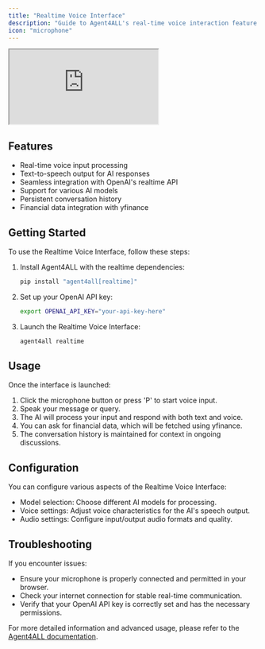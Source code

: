 ```yaml
---
title: "Realtime Voice Interface"
description: "Guide to Agent4ALL's real-time voice interaction feature with text-to-speech, voice input processing, and financial data integration"
icon: "microphone"
---
```


<div className="relative w-full aspect-video">
  <iframe
    className="absolute top-0 left-0 w-full h-full"
    src="https://www.youtube.com/embed/frRHfevTCSw"
    title="YouTube video player"
    allow="accelerometer; autoplay; clipboard-write; encrypted-media; gyroscope; picture-in-picture"
    allowFullScreen
  ></iframe>
</div>

## Features

- Real-time voice input processing
- Text-to-speech output for AI responses
- Seamless integration with OpenAI's realtime API
- Support for various AI models
- Persistent conversation history
- Financial data integration with yfinance

## Getting Started

To use the Realtime Voice Interface, follow these steps:

1. Install Agent4ALL with the realtime dependencies:
   ```bash
   pip install "agent4all[realtime]"
   ```

2. Set up your OpenAI API key:
   ```bash
   export OPENAI_API_KEY="your-api-key-here"
   ```

3. Launch the Realtime Voice Interface:
   ```bash
   agent4all realtime
   ```

## Usage

Once the interface is launched:

1. Click the microphone button or press 'P' to start voice input.
2. Speak your message or query.
3. The AI will process your input and respond with both text and voice.
4. You can ask for financial data, which will be fetched using yfinance.
5. The conversation history is maintained for context in ongoing discussions.

## Configuration

You can configure various aspects of the Realtime Voice Interface:

- Model selection: Choose different AI models for processing.
- Voice settings: Adjust voice characteristics for the AI's speech output.
- Audio settings: Configure input/output audio formats and quality.

## Troubleshooting

If you encounter issues:

- Ensure your microphone is properly connected and permitted in your browser.
- Check your internet connection for stable real-time communication.
- Verify that your OpenAI API key is correctly set and has the necessary permissions.

For more detailed information and advanced usage, please refer to the [Agent4ALL documentation](https://docs.praison.ai).